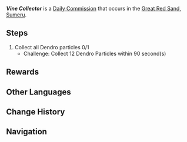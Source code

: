 {{Quest Infobox
|id            = 32430; 32431
|type          = Commission
|image         = <!--Commission {{subst:PAGENAME}}.png-->
|startLocation = [[Wadi Al-Majuj]], [[Sumeru]]
|startLocation2 = [[Bayt Al-Muazzam]], Sumeru
|region        = Sumeru
|area          = Desert of Hadramaveth
|characters    = Traveler
|requirement   = <!--Any quest that needs to be completed first-->
|otherRewards  = 
* AR-Dependent Rewards
}}
'''''Vine Collector''''' is a [[Daily Commission]] that occurs in the [[Great Red Sand]], [[Sumeru]].

==Steps==
{{Quest Description|Collect all Dendro particles within the time limit.}}
# Collect all Dendro particles 0/1
#* Challenge: Collect 12 Dendro Particles within 90 second(s)
<!--
==Gameplay Notes==
<!-- Any notes that will help complete the quest -->
<!--* Note 1
<!-- Any screenshots or videos that can help complete the quest go into the gallery
<gallery>
</gallery>
 -->
==Rewards==
{{Commission Rewards|full}}

==Other Languages==
{{Other Languages
|en      = Vine Collector
|zhs     = 蔓草收藏家
|zhs_rm  = Màncǎo Shōucáng-jiā
|zht     = 蔓草收藏家
|zht_rm  = Màncǎo Shōucáng-jiā
|zh_tl   = 
|ja      = 蔓草収集家
|ja_rm   = Mansou Shuushuuka{{Assumed}}
|ja_tl   = 
|ko      = 덩굴풀 수집가
|ko_tl   = 
|es      = Coleccionista botánico
|es_tl   = Botanical Collector
|fr      = Collectionneur de vignes
|fr_tl   = Vine Collector
|ru      = Собиратель трав
|ru_tl   = 
|th      = นักสะสมเถาวัลย์
|th_rm   = 
|th_tl   = 
|vi      = Nhà Sưu Tập Cỏ
|vi_tl   = 
|de      = Dendro-Teilchen-Sammler
|de_tl   = Dendro Particle Collector
|id      = Kolektor Flora
|id_tl   = Flora Collector
|pt      = Colecionador de Vinhas
|pt_tl   = 
|tr      = Sarmaşık Toplayıcı
|tr_tl   = Vine Collector
|it      = Collezionista di rampicanti
|it_tl   = 
}}

==Change History==
{{Change History|3.4}}

==Navigation==
{{Commission Navbox|Basic}}